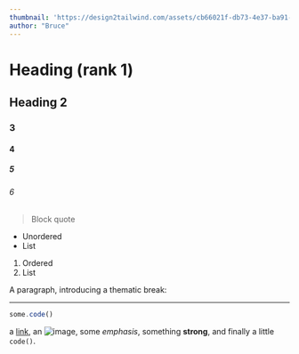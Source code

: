 ```yaml
---
thumbnail: 'https://design2tailwind.com/assets/cb66021f-db73-4e37-ba91-657d21d0a1bc-d079cfa4.webp'
author: "Bruce"
---
```

# Heading (rank 1)
## Heading 2
### 3
#### 4
##### 5
###### 6

> Block quote

* Unordered
* List

1. Ordered
2. List

A paragraph, introducing a thematic break:

---

```js
some.code()
```

a [link](https://example.com), an ![image](https://design2tailwind.com/assets/cb66021f-db73-4e37-ba91-657d21d0a1bc-d079cfa4.webp), some *emphasis*,
something **strong**, and finally a little `code()`.